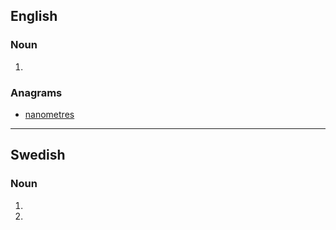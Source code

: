 {{also|Nanometers|nano-meters}}

==English==

===Noun===
{{head|en|noun plural form}}

# {{plural of|nanometer|lang=en}}

===Anagrams===
* [[nanometres#English|nanometres]]

----

==Swedish==

===Noun===
{{head|sv|noun form}}

# {{sv-noun-form-indef-gen-pl|nanometer}}
# {{sv-noun-form-indef-gen|nanometer}}